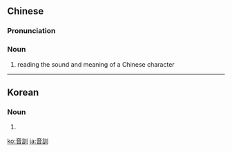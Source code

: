 {{also|音训}}
==Chinese==
{{zh-forms|s=音训}}

===Pronunciation===
{{zh-pron
|m=yīnxùn
|cat=n
}}

===Noun===
{{zh-noun}}

# reading the sound and meaning of a Chinese character

----

==Korean==
{{ko-hanjatab}}

===Noun===
{{ko-noun|hj|hangeul=음훈}}

# {{hanja form of|음훈}}

[[ko:音訓]]
[[ja:音訓]]